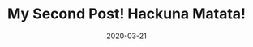 ---
title: My Second Post! Hackuna Matata!
slug: my-second-post
date: 2020-03-21
feauterImage: mountain.jpg
excerpt:  Consequuntur labore odit velit omnis vero, deserunt corrupti.
---